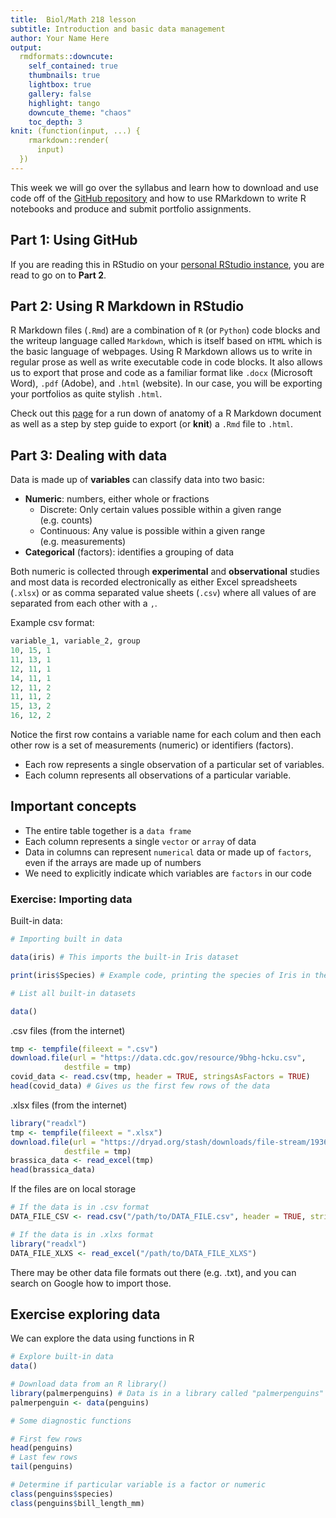 ```yaml
---
title:  Biol/Math 218 lesson
subtitle: Introduction and basic data management
author: Your Name Here
output:
  rmdformats::downcute:
    self_contained: true
    thumbnails: true
    lightbox: true
    gallery: false
    highlight: tango
    downcute_theme: "chaos"
    toc_depth: 3
knit: (function(input, ...) {
    rmarkdown::render(
      input)
  })
---
```


This week we will go over the syllabus and learn how to download and use code
off of the [GitHub repository](https://github.com/lundquist-ecology-lab/biostatistics)
and how to use RMarkdown to write R notebooks and produce and submit 
portfolio assignments.

## Part 1: Using GitHub

If you are reading this in RStudio on your 
[personal RStudio instance](https://lundquistecology.com/getting-to-know-your-rstudio-server-instance/), 
you are read to go on to **Part 2**.

## Part 2: Using R Markdown in RStudio

R Markdown files (`.Rmd`) are a combination of `R` (or `Python`) code blocks and
the writeup language called `Markdown`, which is itself based on `HTML` which is
the basic language of webpages. Using R Markdown allows us to write in regular prose
as well as write executable code in code blocks. It also allows us to export 
that prose and code as a familiar format like `.docx` (Microsoft Word), `.pdf` (Adobe), 
and `.html` (website). In our case, you will be exporting your portfolios as 
quite stylish `.html`.

Check out this [page](https://rmarkdown.rstudio.com/articles_intro.html) for a 
run down of anatomy of a R Markdown document as well
as a step by step guide to export (or **knit**) a `.Rmd` file to `.html`.

## Part 3: Dealing with data

Data is made up of **variables** can classify data into two basic:

- **Numeric**: numbers, either whole or fractions
    - Discrete: Only certain values possible within a given range (e.g. counts)
    - Continuous: Any value is possible within a given range (e.g. measurements)

- **Categorical** (factors): identifies a grouping of data

Both numeric is collected through **experimental** and **observational** studies
and most data is recorded electronically as either Excel spreadsheets (`.xlsx`) 
or as comma separated value sheets (`.csv`) where all values of are separated 
from each other with a `,`. 

Example csv format:

```r
variable_1, variable_2, group
10, 15, 1
11, 13, 1
12, 11, 1
14, 11, 1
12, 11, 2
11, 11, 2
15, 13, 2
16, 12, 2
```
Notice the first row contains a variable name for each colum and then each other row
is a set of measurements (numeric) or identifiers (factors). 

- Each row represents a single observation of a particular set of variables. 
- Each column represents all observations of a particular variable.

## Important concepts
- The entire table together is a `data frame`
- Each column represents a single `vector` or `array` of data
- Data in columns can represent `numerical` data or made up of `factors`, even if the arrays are made up of numbers
- We need to explicitly indicate which variables are `factors` in our code

### Exercise: Importing data

Built-in data:
```r

# Importing built in data

data(iris) # This imports the built-in Iris dataset

print(iris$Species) # Example code, printing the species of Iris in the dataset

# List all built-in datasets

data()
```

.csv files (from the internet)

```r
tmp <- tempfile(fileext = ".csv")
download.file(url = "https://data.cdc.gov/resource/9bhg-hcku.csv",
            destfile = tmp)
covid_data <- read.csv(tmp, header = TRUE, stringsAsFactors = TRUE)
head(covid_data) # Gives us the first few rows of the data
```

.xlsx files (from the internet)

```r
library("readxl")
tmp <- tempfile(fileext = ".xlsx")
download.file(url = "https://dryad.org/stash/downloads/file-stream/1936219",
            destfile = tmp)
brassica_data <- read_excel(tmp)
head(brassica_data)
```

If the files are on local storage

```r

# If the data is in .csv format
DATA_FILE_CSV <- read.csv("/path/to/DATA_FILE.csv", header = TRUE, stringsAsFactors = TRUE)

# If the data is in .xlxs format
library("readxl")
DATA_FILE_XLXS <- read_excel("/path/to/DATA_FILE_XLXS")
```

There may be other data file formats out there (e.g. .txt), and you can search
on Google how to import those.

## Exercise exploring data

We can explore the data using functions in R

```r
# Explore built-in data
data()

# Download data from an R library()
library(palmerpenguins) # Data is in a library called "palmerpenguins"
palmerpenguin <- data(penguins)

# Some diagnostic functions

# First few rows
head(penguins)
# Last few rows
tail(penguins)

# Determine if particular variable is a factor or numeric
class(penguins$species)
class(penguins$bill_length_mm)
```
